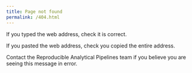 ```yaml
---
title: Page not found
permalink: /404.html
---
```


If you typed the web address, check it is correct.

If you pasted the web address, check you copied the entire address.

Contact the Reproducible Analytical Pipelines team if you believe you are seeing
this message in error.
